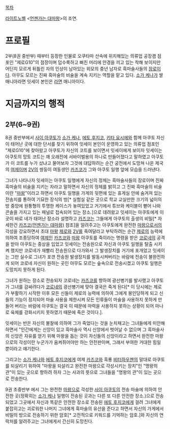[[목차]]

[[라이트노벨]] <[[언젠가는 대마왕]]>의 조연.

= 프로필 =
2부(8권 중반부) 때부터 등장한 인물로 오쿠타마 산속에 위치해있는 의류업 공장겸 점포인 "제로G10"의 점장이며 덥수룩하고 삐친 머리에 안경을 끼고 있는 착해 보이지만 어딘지 모르게 뒤틀린 자의 인상이 남아있는 외모의 중년 남자로 흑마술사들의 [[장로]]이다. 아무도 모르는 진짜 흑마술의 비술을 계속 지키는 역할을 맡고 있다. [[소가 케나]]가 쌀 매니아라면 잇세이 본인은 [[라면]] 매니아이다.

= 지금까지의 행적 =
== 2부(6~9권) ==
8권 중반부에서 [[사이 아쿠토]]가 [[소가 케나]], [[에토 후지코]], [[키타 요시에]]와 함께 아쿠토 자신이 태어난 곳에 대한 단서를 찾기 위하여 잇세이 본인이 운영하고 있는 의류업 점포인 "제로G10"에 찾아왔고 아쿠토가 자신의 코트를 보이면서 잇세이에게 보이자 잇세이는 아쿠토의 망토 코트는 꽤 오래전에 서바이벌용의 하나로 만들어졌다고 말하였고 아쿠토가 이 코트를 누가 샀냐고 물어보자 그것에 대답하려는 순간 궁전에서 도망쳐 나온 제국의 [[여제]]이며 [[2V]]의 쌍둥이 여동생인 [[카즈코]]가 그와 아쿠토 일행 앞에 모습을 드러낸다. 

그녀가 나타나자 잇세이는 아쿠토 일행에게 자신의 정체는 흑마술사들의 장로이며 진짜 흑마술의 비술을 지키는 자라고 말하면서 자신의 정체를 밝히고 그 진짜 흑마술의 비술이란 "[[마왕]]"이라고 하면서 아쿠토 일행을 가게의 뒷편에 있는 휴게실 안에 숨겨져 있는 전송지를 통하여 기묘한 장식의 방[* 실험실 같은 곳으로 학교 교실만한 크기의 넓이의 방 중앙에 원통형의 투명한 케이스가 놓여있었고 거기에서 튜브와 케이블이 뻗어 나와 콘솔을 가지고 있는 패널로 접속되어 있는 장소.]으로 데려왔고 잇세이는 아쿠토에게 이곳이 바로 네가 태어난 장소라 설명하고 [[카즈코]]는 그들에게 아쿠토의 출생의 비밀[* 자세한건 [[카즈코(언젠가는 대마왕)]] 참조]을 알려주고는 아쿠토에게 완전한 [[마왕]]으로서의 각성을 강요하면서 초대 [[마왕]] [[제로]]와 [[2V]]를 죽여달라고 부탁하려는 순간 [[제로]]의 능력에 의하여 조종당하여 [[여제]]인 [[카즈코]]와 [[마왕]] 아쿠토를 죽이라는 명령을 받은 [[코로네]]의 공격을 받아 아쿠토는 중상을 입었고 잇세이는 전송원으로 자신과 아쿠토 일행을 탈출 시키켜 했지만 코로네가 재빨리 전송원으로 다가와서 그 발생장치를 거기에 포개었고 잇세이는 그만 실수로 그녀가 포갠 전송원 발생장치를 발동시켜버리는 바람에 전송이 불완전하게 되어 코로네 자신이 원하는 곳인 아무도 모르는 숲속으로 전송시켰고 아쿠토 일행은 도망치지 못하게 된다. 


그녀가 원하는 장소로 전송되자 코로네는 [[카즈코]]를 향하여 광선병기를 발사했고 아쿠토가 그녀를 감싸려다가 [[코로네]]의 광선병기에 맞아 결국은 죽게 된다[* 이 당시에는 제로가 부활하기 시작한 이후 모든 신들이 제로의 능력에 의하여 그에게 봉인당하게 되고 신들의 기능이 정지되어 마술 사용을 제한시켜 모든 인류들이 마술을 사용하지 못하게 만들어 버리는 바람에 아쿠토는 결국 이 때문에 마력을 사용하지 못하는 상황이 되어 마나로 육체를 강화시키지 못하였기 때문에 죽은 것이다.].

잇세이는 반은 자신의 불찰에 의하여 그가 죽었다는 것을 눈치채고는 그녀들에게 미안해 하면서 "인간에게는 신앙이 있고 흑마술사 역시 신앙에서 벗어날 수 없으며 그 흑마술사의 신앙은 자유를 얻기 위해 마왕을 돕는 것이 자신들의 신앙이라고 하면서 완전한 마왕으로의 각성이란 누군가가 움켜쥐어야만 하는 안전판이며, 그래서 부여한 거대한 힘일 뿐이라고 얘기한다. 

그리고는 [[소가 케나]]와 [[에토 후지코]]에게 여제 [[카즈코]]와 흑룡 [[비터하우젠]]의 말대로 아쿠토를 되살리기 위하여 "마왕을 되살리고 완전한 마왕으로 각성시키는 장치"인 "명왕의 관"이 있는 곳으로 향하려 하자 그는 사과의 뜻으로 그녀들을 "명왕의 관"이 있는 곳으로 전송한다.

9권 초중반부 에서 그는 완전한 [[마왕]]으로 각성한 [[사이 아쿠토]]의 전송 마술에 의하여 안전한 곳(정확히는 [[소가 케나]] 일행이 전송된 곳과는 다른 또 다른 안전한 장소.)으로 전송되었고 그곳에서 자신과 똑같은 안전한 장소로 전송된 [[에토 후지코]]에게 걸려 그녀에게 붙잡히고는 괴로워한 나머지 그녀에게 흑마술의 유산을 준다고 하면서 자신의 가게에서 비밀의 방으로 전송하기 위한 암호[* 고전적으로 키워드를 기억하는 암호.]와 자신의 연락처를 알려주고는 그녀에게서 간신히 도망친다.
